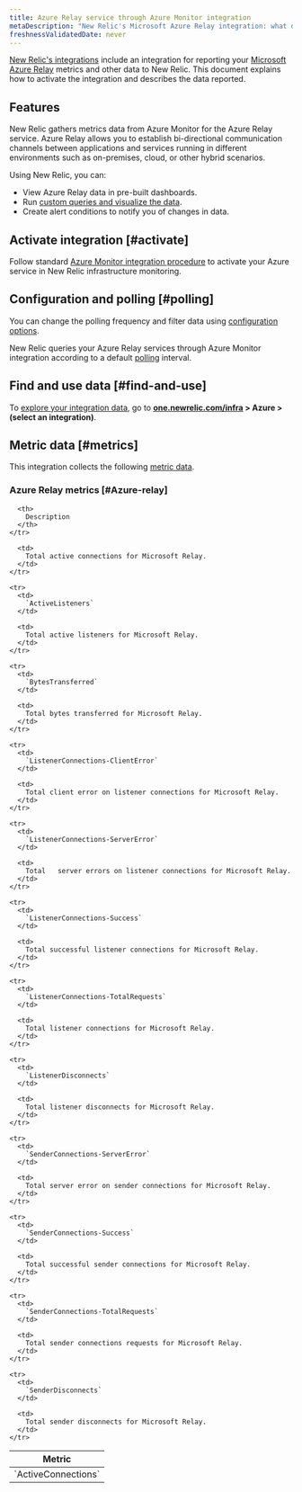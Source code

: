 ```yaml
---
title: Azure Relay service through Azure Monitor integration
metaDescription: "New Relic's Microsoft Azure Relay integration: what data it reports and how to enable it."
freshnessValidatedDate: never
---
```


[New Relic's integrations](/docs/infrastructure/integrations-getting-started/getting-started/introduction-infrastructure-integrations) include an integration for reporting your [Microsoft Azure Relay](https://learn.microsoft.com/en-us/azure/azure-relay/) metrics and other data to New Relic. This document explains how to activate the integration and describes the data reported.

## Features

New Relic gathers metrics data from Azure Monitor for the Azure Relay service. Azure Relay allows you to establish bi-directional communication channels between applications and services running in different environments such as on-premises, cloud, or other hybrid scenarios.

Using New Relic, you can:

* View Azure Relay data in pre-built dashboards.
* Run [custom queries and visualize the data](/docs/infrastructure/integrations-getting-started/getting-started/use-integration-data-new-relic-insights).
* Create alert conditions to notify you of changes in data.

## Activate integration [#activate]

Follow standard [Azure Monitor integration procedure](/docs/infrastructure/microsoft-azure-integrations/azure-integrations-list/azure-monitor) to activate your Azure service in New Relic infrastructure monitoring.

## Configuration and polling [#polling]

You can change the polling frequency and filter data using [configuration options](/docs/infrastructure/microsoft-azure-integrations/azure-integrations-list/azure-monitor/#settings).

New Relic queries your Azure Relay services through Azure Monitor integration according to a default [polling](/docs/infrastructure/microsoft-azure-integrations/azure-integrations-list/azure-monitor/#settings) interval.

## Find and use data [#find-and-use]

To [explore your integration data](/docs/infrastructure/integrations/find-use-infrastructure-integration-data), go to <DNT>**[one.newrelic.com/infra](https://one.newrelic.com/infra) > Azure > (select an integration)**</DNT>.

## Metric data [#metrics]

This integration collects the following [metric data](/docs/infrastructure/integrations-getting-started/getting-started/understand-integration-data-data-types#metric).

### Azure Relay metrics [#Azure-relay]

<table>
  <thead>
    <tr>
      <th style={{ width: "300px" }}>
        Metric
      </th>

      <th>
        Description
      </th>
    </tr>
  </thead>

  <tbody>
    <tr>
      <td>
        `ActiveConnections`
      </td>

      <td>
        Total active connections for Microsoft Relay.
      </td>
    </tr>

    <tr>
      <td>
        `ActiveListeners`
      </td>

      <td>
        Total active listeners for Microsoft Relay.
      </td>
    </tr>

    <tr>
      <td>
        `BytesTransferred`
      </td>

      <td>
        Total bytes transferred for Microsoft Relay.
      </td>
    </tr>

    <tr>
      <td>
        `ListenerConnections-ClientError`
      </td>

      <td>
        Total client error on listener connections for Microsoft Relay.
      </td>
    </tr>

    <tr>
      <td>
        `ListenerConnections-ServerError`
      </td>

      <td>
        Total	server errors on listener connections for Microsoft Relay.
      </td>
    </tr>

    <tr>
      <td>
        `ListenerConnections-Success`
      </td>

      <td>
        Total successful listener connections for Microsoft Relay.
      </td>
    </tr>

    <tr>
      <td>
        `ListenerConnections-TotalRequests`
      </td>

      <td>
        Total listener connections for Microsoft Relay.
      </td>
    </tr>

    <tr>
      <td>
        `ListenerDisconnects`
      </td>

      <td>
        Total listener disconnects for Microsoft Relay.
      </td>
    </tr>

    <tr>
      <td>
        `SenderConnections-ServerError`
      </td>

      <td>
        Total server error on sender connections for Microsoft Relay.
      </td>
    </tr>

    <tr>
      <td>
        `SenderConnections-Success`
      </td>

      <td>
        Total successful sender connections for Microsoft Relay.
      </td>
    </tr>

    <tr>
      <td>
        `SenderConnections-TotalRequests`
      </td>

      <td>
        Total sender connections requests for Microsoft Relay.
      </td>
    </tr>

    <tr>
      <td>
        `SenderDisconnects`
      </td>

      <td>
        Total sender disconnects for Microsoft Relay.
      </td>
    </tr>
  </tbody>
</table>
